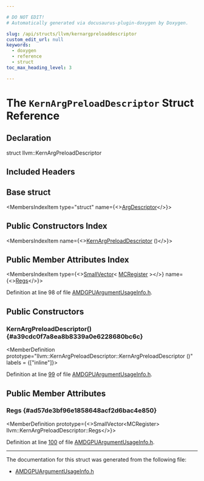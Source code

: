```yaml
---

# DO NOT EDIT!
# Automatically generated via docusaurus-plugin-doxygen by Doxygen.

slug: /api/structs/llvm/kernargpreloaddescriptor
custom_edit_url: null
keywords:
  - doxygen
  - reference
  - struct
toc_max_heading_level: 3

---
```





# The `KernArgPreloadDescriptor` Struct Reference

<DoxygenPage pluginConfig={pluginConfig}>



## Declaration

<CodeBlock>struct llvm::KernArgPreloadDescriptor</CodeBlock>

## Included Headers

<IncludesList>
<IncludesListItem
  filePath="Target/AMDGPU/AMDGPUArgumentUsageInfo.h"
  permalink="/docs/api/files/lib/lib/target/lib/target/amdgpu/amdgpuargumentusageinfo-h"
  isLocal="true" />
</IncludesList>

## Base struct

<MembersIndex>

<MembersIndexItem
  type="struct"
  name={<><a href="/docs/api/structs/llvm/argdescriptor">ArgDescriptor</a></>}>
</MembersIndexItem>

</MembersIndex>

## Public Constructors Index

<MembersIndex>

<MembersIndexItem
  name={<><a href="#a39cdc0f7a8ea8b8339a0e6228680bc6c">KernArgPreloadDescriptor</a> ()</>}>
</MembersIndexItem>

</MembersIndex>

## Public Member Attributes Index

<MembersIndex>

<MembersIndexItem
  type={<><a href="/docs/api/classes/llvm/smallvector">SmallVector</a>&lt; <a href="/docs/api/classes/llvm/mcregister">MCRegister</a> &gt;</>}
  name={<><a href="#ad57de3bf96e1858648acf2d6bac4e850">Regs</a></>}>
</MembersIndexItem>

</MembersIndex>


Definition at line 98 of file <a href="/docs/api/files/lib/lib/target/lib/target/amdgpu/amdgpuargumentusageinfo-h">AMDGPUArgumentUsageInfo.h</a>.

<SectionDefinition>

## Public Constructors

### KernArgPreloadDescriptor() {#a39cdc0f7a8ea8b8339a0e6228680bc6c}

<MemberDefinition
  prototype="llvm::KernArgPreloadDescriptor::KernArgPreloadDescriptor ()"
  labels = {["inline"]}>

Definition at line <a href="/docs/api/files/lib/lib/target/lib/target/amdgpu/amdgpuargumentusageinfo-h/#l00099">99</a> of file <a href="/docs/api/files/lib/lib/target/lib/target/amdgpu/amdgpuargumentusageinfo-h">AMDGPUArgumentUsageInfo.h</a>.
</MemberDefinition>

</SectionDefinition>

<SectionDefinition>

## Public Member Attributes

### Regs {#ad57de3bf96e1858648acf2d6bac4e850}

<MemberDefinition
  prototype={<>SmallVector&lt;MCRegister&gt; llvm::KernArgPreloadDescriptor::Regs</>}>

Definition at line <a href="/docs/api/files/lib/lib/target/lib/target/amdgpu/amdgpuargumentusageinfo-h/#l00100">100</a> of file <a href="/docs/api/files/lib/lib/target/lib/target/amdgpu/amdgpuargumentusageinfo-h">AMDGPUArgumentUsageInfo.h</a>.
</MemberDefinition>

</SectionDefinition>

<hr/>

The documentation for this struct was generated from the following file:

<ul>
<li><a href="/docs/api/files/lib/lib/target/lib/target/amdgpu/amdgpuargumentusageinfo-h">AMDGPUArgumentUsageInfo.h</a></li>
</ul>

</DoxygenPage>

